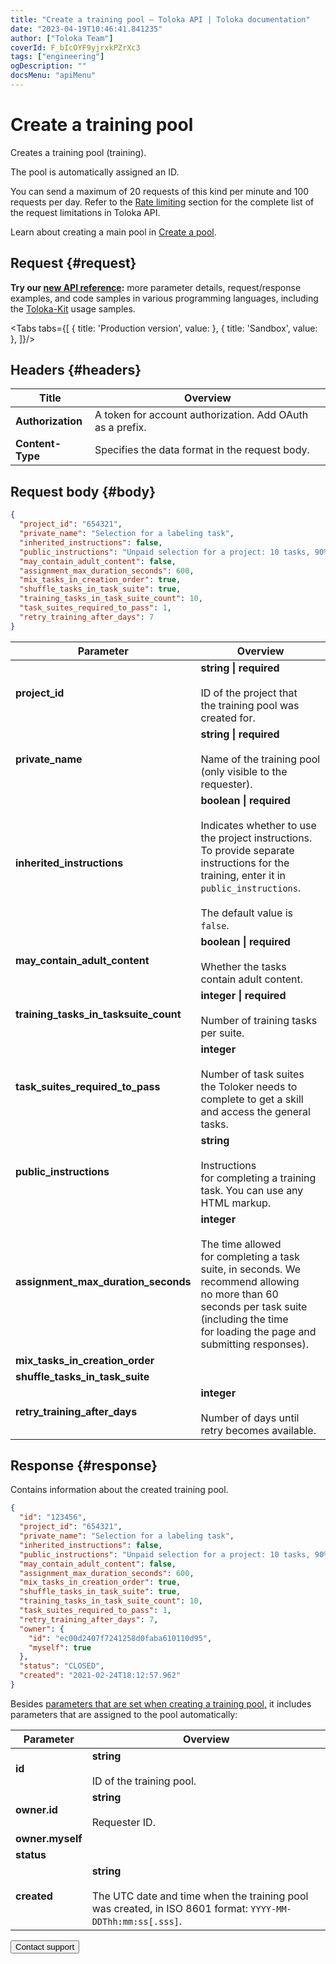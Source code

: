 ```yaml
---
title: "Create a training pool — Toloka API | Toloka documentation"
date: "2023-04-19T10:46:41.841235"
author: ["Toloka Team"]
coverId: F_bIcOYF9yjrxkPZrXc3
tags: ["engineering"]
ogDescription: ""
docsMenu: "apiMenu"
---
```



# Create a training pool

<Announce/>

Creates a training pool (training).

The pool is automatically assigned an ID.

<Note mode="restriction" title="Restriction">

You can send a maximum of 20 requests of this kind per minute and 100 requests per day. Refer to the [Rate limiting](/docs/api/rate-limiting) section for the complete list of the request limitations in Toloka API.

</Note>

<Note mode="note" title="Note">

Learn about creating a main pool in [Create a pool](/docs/api/create-pool).

</Note>

## Request {#request}

<Note mode="tip" title="Tip">

**Try our [new API reference](https://toloka.ai/docs/api/api-reference/#post-/trainings):** more parameter details, request/response examples, and code samples in various programming languages, including the [Toloka-Kit](/docs/toloka-kit/) usage samples.

</Note>

<Tabs tabs={[
  { title: 'Production version', value: <CreateTrainingList1/> },
  { title: 'Sandbox', value: <CreateTrainingList2/> },
]}/>

## Headers {#headers}

Title | Overview
----- | -----
**Authorization** | A token for account authorization. Add OAuth as a prefix.
**Content-Type** | Specifies the data format in the request body.

## Request body {#body}

```json
{
  "project_id": "654321",
  "private_name": "Selection for a labeling task",
  "inherited_instructions": false,
  "public_instructions": "Unpaid selection for a project: 10 tasks, 90% threshold.",
  "may_contain_adult_content": false,
  "assignment_max_duration_seconds": 600,
  "mix_tasks_in_creation_order": true,
  "shuffle_tasks_in_task_suite": true,
  "training_tasks_in_task_suite_count": 10,
  "task_suites_required_to_pass": 1,
  "retry_training_after_days": 7
}
```

Parameter | Overview
----- | -----
**project_id** | **string \| required**<br/><br/>ID of the project that the training pool was created for.
**private_name** | **string \| required**<br/><br/>Name of the training pool (only visible to the requester).
**inherited_instructions** | **boolean \| required**<br/><br/>Indicates whether to use the project instructions. To provide separate instructions for the training, enter it in `public_instructions`.<br/><br/>The default value is `false`.
**may_contain_adult_content** | **boolean \| required**<br/><br/>Whether the tasks contain adult content.
**training_tasks_in_tasksuite_count** | **integer \| required**<br/><br/>Number of training tasks per suite.
**task_suites_required_to_pass** | **integer**<br/><br/>Number of task suites the Toloker needs to complete to get a skill and access the general tasks.
**public_instructions** | **string**<br/><br/>Instructions for completing a training task. You can use any HTML markup.
**assignment_max_duration_seconds** | **integer**<br/><br/>The time allowed for completing a task suite, in seconds. We recommend allowing no more than 60 seconds per task suite (including the time for loading the page and submitting responses).
**mix_tasks_in_creation_order** | <CreateTrainingTable1/>
**shuffle_tasks_in_task_suite** | <CreateTrainingTable2/>
**retry_training_after_days** | **integer**<br/><br/>Number of days until retry becomes available.

## Response {#response}

Contains information about the created training pool.

```json
{
  "id": "123456",
  "project_id": "654321",
  "private_name": "Selection for a labeling task",
  "inherited_instructions": false,
  "public_instructions": "Unpaid selection for a project: 10 tasks, 90% threshold.",
  "may_contain_adult_content": false,
  "assignment_max_duration_seconds": 600,
  "mix_tasks_in_creation_order": true,
  "shuffle_tasks_in_task_suite": true,
  "training_tasks_in_task_suite_count": 10,
  "task_suites_required_to_pass": 1,
  "retry_training_after_days": 7,
  "owner": {
    "id": "ec00d2407f7241258d0faba610110d95",
    "myself": true
  },
  "status": "CLOSED",
  "created": "2021-02-24T18:12:57.962"
}
```

Besides [parameters that are set when creating a training pool,](#training-param) it includes parameters that are assigned to the pool automatically:

Parameter | Overview
----- | -----
**id** | **string**<br/><br/>ID of the training pool.
**owner.id** | **string**<br/><br/>Requester ID.
**owner.myself** | <CreateTrainingTable3/>
**status** | <CreateTrainingTable4/>
**created** | **string**<br/><br/>The UTC date and time when the training pool was created, in ISO 8601 format: `YYYY-MM-DDThh:mm:ss[.sss]`.

<Button themeColor="light" view="default" size="l" type="link" url="/docs/guide/troubleshooting/support?form-source=api-create-training">Contact support</Button>